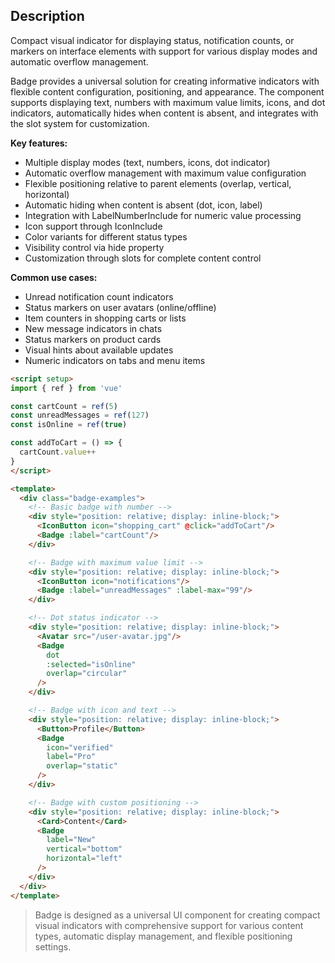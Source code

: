 ## Description

Compact visual indicator for displaying status, notification counts, or markers on interface elements with support for various display modes and automatic overflow management.

Badge provides a universal solution for creating informative indicators with flexible content configuration, positioning, and appearance. The component supports displaying text, numbers with maximum value limits, icons, and dot indicators, automatically hides when content is absent, and integrates with the slot system for customization.

**Key features:**

- Multiple display modes (text, numbers, icons, dot indicator)
- Automatic overflow management with maximum value configuration
- Flexible positioning relative to parent elements (overlap, vertical, horizontal)
- Automatic hiding when content is absent (dot, icon, label)
- Integration with LabelNumberInclude for numeric value processing
- Icon support through IconInclude
- Color variants for different status types
- Visibility control via hide property
- Customization through slots for complete content control

**Common use cases:**

- Unread notification count indicators
- Status markers on user avatars (online/offline)
- Item counters in shopping carts or lists
- New message indicators in chats
- Status markers on product cards
- Visual hints about available updates
- Numeric indicators on tabs and menu items

```html
<script setup>
import { ref } from 'vue'

const cartCount = ref(5)
const unreadMessages = ref(127)
const isOnline = ref(true)

const addToCart = () => {
  cartCount.value++
}
</script>

<template>
  <div class="badge-examples">
    <!-- Basic badge with number -->
    <div style="position: relative; display: inline-block;">
      <IconButton icon="shopping_cart" @click="addToCart"/>
      <Badge :label="cartCount"/>
    </div>

    <!-- Badge with maximum value limit -->
    <div style="position: relative; display: inline-block;">
      <IconButton icon="notifications"/>
      <Badge :label="unreadMessages" :label-max="99"/>
    </div>

    <!-- Dot status indicator -->
    <div style="position: relative; display: inline-block;">
      <Avatar src="/user-avatar.jpg"/>
      <Badge
        dot
        :selected="isOnline"
        overlap="circular"
      />
    </div>

    <!-- Badge with icon and text -->
    <div style="position: relative; display: inline-block;">
      <Button>Profile</Button>
      <Badge
        icon="verified"
        label="Pro"
        overlap="static"
      />
    </div>

    <!-- Badge with custom positioning -->
    <div style="position: relative; display: inline-block;">
      <Card>Content</Card>
      <Badge
        label="New"
        vertical="bottom"
        horizontal="left"
      />
    </div>
  </div>
</template>
```

> Badge is designed as a universal UI component for creating compact visual indicators with comprehensive support for various content types, automatic display management, and flexible positioning settings.
